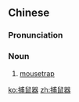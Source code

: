 ==Chinese==
{{zh-forms}}

===Pronunciation===
{{zh-pron
|m=bǔshǔqì
|c=bou6 syu2 hei3
|cat=n
}}

===Noun===
{{zh-noun}}

# [[mousetrap]]

[[ko:捕鼠器]]
[[zh:捕鼠器]]